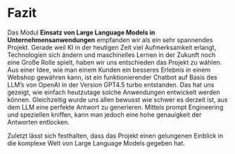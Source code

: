 # Fazit

Das Modul **Einsatz von Large Language Models in Unternehmensanwendungen** empfanden wir als ein sehr spannendes Projekt. 
Gerade weil KI in der heutigen Zeit viel Aufmerksamkeit erlangt, Technologien sich ändern und maschinelles Lernen in der Zukunft noch eine Große Rolle spielt, haben wir uns entschieden das Projekt zu wählen.
Aus einer Idee, wie man einem Kunden ein besseres Erlebnis in einem Webshop gewähren kann, ist ein funktionierender Chatbot auf Basis des LLM's von OpenAI in der Version GPT4.5 turbo entstanden. Das hat uns gezeigt, wie einfach heutzutage solche Anwendungen entwickelt werden können. Gleichzeitig wurde uns allen bewusst wie schwer es derzeit ist, aus dem LLM eine perfekte Antwort zu generieren. Mittels prompt Engineering und speziellen kniffen, kann man jedoch eine hohe genauigkeit der Antworten entlocken.

Zuletzt lässt sich festhalten, dass das Projekt einen gelungenen Einblick in die komplexe Welt von Large Language Models gegeben hat.
